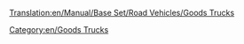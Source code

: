 [[Translation:en/Manual/Base Set/Road Vehicles/Goods Trucks]]
{{ru/Перевод|Goods Trucks| 99}}


{{ru/Дорожное транспортное средство|имя         = Грузовик Balogh
  |изоб        = Balogh_Goods_Truck.png
  |цена        = 242,500 руб. ($8,774) 
  |скорость    = 48 км/ч
  |обслуж      = 23,300 руб./год
  |разработан  = 1935 год
  |срок        = 15
  |вместимость = 14 ящиков товара
}}
{{ru/Дорожное транспортное средство|имя         = Грузовик Craighead
  |изоб        = Craighead_Goods_Truck.png
  |цена        = 266,600 руб. ($10,660)  
  |скорость    = 88 км/ч (55 mph)
  |обслуж      = 39,350 руб./год (£787) 
  |разработан  = 1974 год
  |срок        = 15
  |вместимость = 16 ящиков товара
}}
{{ru/Дорожное транспортное средство|имя         = Грузовик Goss
  |изоб        = Goss_Goods_Truck.png
  |цена        = 287,100 руб. ($11,480)  
  |скорость    = 112 км/ч (70 mph)
  |обслуж      = 56,250 руб./год (£1,125 ($2,250)) 
  |разработан  = 2005 год
  |срок        = 15
  |вместимость = 18 ящиков товара
}}
[[Category:en/Goods Trucks]]